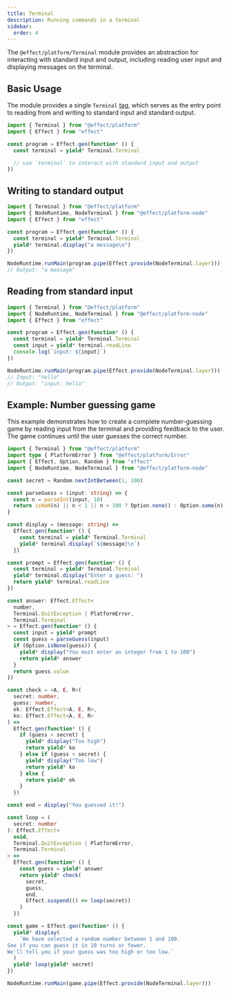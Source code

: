 ```yaml
---
title: Terminal
description: Running commands in a terminal
sidebar:
  order: 4
---
```


The `@effect/platform/Terminal` module provides an abstraction for interacting with standard input and output, including reading user input and displaying messages on the terminal.

## Basic Usage

The module provides a single `Terminal` [tag](/docs/requirements-management/services), which serves as the entry point to reading from and writing to standard input and standard output.

```ts twoslash
import { Terminal } from "@effect/platform"
import { Effect } from "effect"

const program = Effect.gen(function* () {
  const terminal = yield* Terminal.Terminal

  // use `terminal` to interact with standard input and output
})
```

## Writing to standard output

```ts twoslash
import { Terminal } from "@effect/platform"
import { NodeRuntime, NodeTerminal } from "@effect/platform-node"
import { Effect } from "effect"

const program = Effect.gen(function* () {
  const terminal = yield* Terminal.Terminal
  yield* terminal.display("a message\n")
})

NodeRuntime.runMain(program.pipe(Effect.provide(NodeTerminal.layer)))
// Output: "a message"
```

## Reading from standard input

```ts twoslash
import { Terminal } from "@effect/platform"
import { NodeRuntime, NodeTerminal } from "@effect/platform-node"
import { Effect } from "effect"

const program = Effect.gen(function* () {
  const terminal = yield* Terminal.Terminal
  const input = yield* terminal.readLine
  console.log(`input: ${input}`)
})

NodeRuntime.runMain(program.pipe(Effect.provide(NodeTerminal.layer)))
// Input: "hello"
// Output: "input: hello"
```

## Example: Number guessing game

This example demonstrates how to create a complete number-guessing game by reading input from the terminal and providing feedback to the user. The game continues until the user guesses the correct number.

```ts twoslash
import { Terminal } from "@effect/platform"
import type { PlatformError } from "@effect/platform/Error"
import { Effect, Option, Random } from "effect"
import { NodeRuntime, NodeTerminal } from "@effect/platform-node"

const secret = Random.nextIntBetween(1, 100)

const parseGuess = (input: string) => {
  const n = parseInt(input, 10)
  return isNaN(n) || n < 1 || n > 100 ? Option.none() : Option.some(n)
}

const display = (message: string) =>
  Effect.gen(function* () {
    const terminal = yield* Terminal.Terminal
    yield* terminal.display(`${message}\n`)
  })

const prompt = Effect.gen(function* () {
  const terminal = yield* Terminal.Terminal
  yield* terminal.display("Enter a guess: ")
  return yield* terminal.readLine
})

const answer: Effect.Effect<
  number,
  Terminal.QuitException | PlatformError,
  Terminal.Terminal
> = Effect.gen(function* () {
  const input = yield* prompt
  const guess = parseGuess(input)
  if (Option.isNone(guess)) {
    yield* display("You must enter an integer from 1 to 100")
    return yield* answer
  }
  return guess.value
})

const check = <A, E, R>(
  secret: number,
  guess: number,
  ok: Effect.Effect<A, E, R>,
  ko: Effect.Effect<A, E, R>
) =>
  Effect.gen(function* () {
    if (guess > secret) {
      yield* display("Too high")
      return yield* ko
    } else if (guess < secret) {
      yield* display("Too low")
      return yield* ko
    } else {
      return yield* ok
    }
  })

const end = display("You guessed it!")

const loop = (
  secret: number
): Effect.Effect<
  void,
  Terminal.QuitException | PlatformError,
  Terminal.Terminal
> =>
  Effect.gen(function* () {
    const guess = yield* answer
    return yield* check(
      secret,
      guess,
      end,
      Effect.suspend(() => loop(secret))
    )
  })

const game = Effect.gen(function* () {
  yield* display(
    `We have selected a random number between 1 and 100.
See if you can guess it in 10 turns or fewer.
We'll tell you if your guess was too high or too low.`
  )
  yield* loop(yield* secret)
})

NodeRuntime.runMain(game.pipe(Effect.provide(NodeTerminal.layer)))
```
